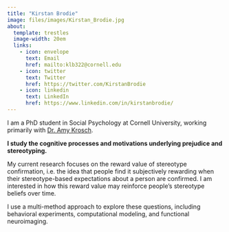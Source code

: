 ```yaml
---
title: "Kirstan Brodie"
image: files/images/Kirstan_Brodie.jpg
about:
  template: trestles
  image-width: 20em
  links:
    - icon: envelope
      text: Email
      href: mailto:klb322@cornell.edu
    - icon: twitter
      text: Twitter
      href: https://twitter.com/KirstanBrodie
    - icon: linkedin
      text: LinkedIn
      href: https://www.linkedin.com/in/kirstanbrodie/
---
```


I am a PhD student in Social Psychology at Cornell University, working primarily with [Dr. Amy Krosch](https://www.kroschlab.com/).

**I study the cognitive processes and motivations underlying prejudice and stereotyping.**

My current research focuses on the reward value of stereotype confirmation, i.e. the idea that people find it subjectively rewarding when their stereotype-based expectations about a person are confirmed. I am interested in how this reward value may reinforce people's stereotype beliefs over time.

I use a multi-method approach to explore these questions, including behavioral experiments, computational modeling, and functional neuroimaging.
